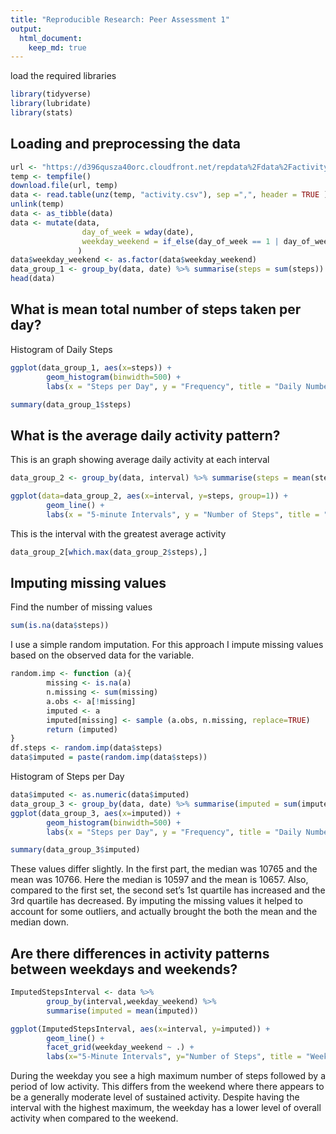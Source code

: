 ```yaml
---
title: "Reproducible Research: Peer Assessment 1"
output:
  html_document:
    keep_md: true
---
```

load the required libraries
```r
library(tidyverse)
library(lubridate)
library(stats)
```

## Loading and preprocessing the data
```r
url <- "https://d396qusza40orc.cloudfront.net/repdata%2Fdata%2Factivity.zip"
temp <- tempfile()
download.file(url, temp)
data <- read.table(unz(temp, "activity.csv"), sep =",", header = TRUE )
unlink(temp)
data <- as_tibble(data)
data <- mutate(data,
                day_of_week = wday(date),
                weekday_weekend = if_else(day_of_week == 1 | day_of_week == 7, "weekend", "weekday")
               )
data$weekday_weekend <- as.factor(data$weekday_weekend)
data_group_1 <- group_by(data, date) %>% summarise(steps = sum(steps))
head(data)
```

## What is mean total number of steps taken per day?
Histogram of Daily Steps
```r
ggplot(data_group_1, aes(x=steps)) +
        geom_histogram(binwidth=500) +
        labs(x = "Steps per Day", y = "Frequency", title = "Daily Number of Steps")
```
```r
summary(data_group_1$steps)
```


## What is the average daily activity pattern?
This is an graph showing average daily activity at each interval
```r
data_group_2 <- group_by(data, interval) %>% summarise(steps = mean(steps, na.rm = TRUE))

ggplot(data=data_group_2, aes(x=interval, y=steps, group=1)) +
        geom_line() +
        labs(x = "5-minute Intervals", y = "Number of Steps", title = "Average Steps Taken")
```

This is the interval with the greatest average activity
```r
data_group_2[which.max(data_group_2$steps),]
```

## Imputing missing values
Find the number of missing values
```r
sum(is.na(data$steps))
```

I use a simple random imputation. For this approach I impute missing values based on the observed data for the variable.
```r
random.imp <- function (a){
        missing <- is.na(a)
        n.missing <- sum(missing)
        a.obs <- a[!missing]
        imputed <- a
        imputed[missing] <- sample (a.obs, n.missing, replace=TRUE)
        return (imputed)
}
df.steps <- random.imp(data$steps)
data$imputed = paste(random.imp(data$steps))
```

Histogram of Steps per Day
```r
data$imputed <- as.numeric(data$imputed)
data_group_3 <- group_by(data, date) %>% summarise(imputed = sum(imputed))
ggplot(data_group_3, aes(x=imputed)) +
        geom_histogram(binwidth=500) +
        labs(x = "Steps per Day", y = "Frequency", title = "Daily Number of Steps (imputed)")
```
```r
summary(data_group_3$imputed)
```
These values differ slightly. In the first part, the median was 10765 and the mean was 10766. Here the median is 10597 and the mean is 10657. Also, compared to the first set, the second set's 1st quartile has increased and the 3rd quartile has decreased. By imputing the missing values it helped to account for some outliers, and actually brought the both the mean and the median down.


## Are there differences in activity patterns between weekdays and weekends?
```r
ImputedStepsInterval <- data %>%
        group_by(interval,weekday_weekend) %>%
        summarise(imputed = mean(imputed))

ggplot(ImputedStepsInterval, aes(x=interval, y=imputed)) +
        geom_line() +
        facet_grid(weekday_weekend ~ .) +
        labs(x="5-Minute Intervals", y="Number of Steps", title = "Weekday vs. Weekend Activity (imputed)")
 ```

 During the weekday you see a high maximum number of steps followed by a period of low activity. This differs from the weekend where there appears to be a generally moderate level of sustained activity. Despite having the interval with the highest maximum, the weekday has a lower level of overall activity when compared to the weekend.

